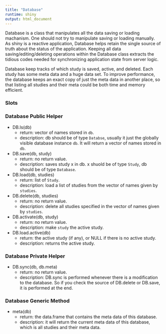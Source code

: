 ```yaml
---
title: "Database"
runtime: shiny
output: html_document
---
```


Database is a class that manipulates all the data saving or loading machanism. One should
not try to manipulate saving or loading manually. As shiny is a reactive application, 
Database helps retain the single source of truth about the status of the application.
Keeping all data saving/editing/deleting operations within the Database class extracts
the tidious codes needed for synchronizing application state from server logic.

Database keep tracks of which study is saved, active, and deleted. Each study has some 
meta data and a huge data set. To improve performance, the database keeps an exact copy
of just the meta data in another place, so that listing all studies and their meta could 
be both time and memory efficient.

### Slots

### Database Public Helper
* DB.ls(db)
    + return: vector of names stored in `db`.
    + description: db should be of type `Databse`, usually it just the globally 
      visible database instance `db`. It will return a vector of names stored in `db`.
* DB.save(db, study)
    + return: no return value.
    + description: saves study x in db. x shuold be of type `Study`, db should be of type `Database`.
* DB.load(db, studies)
    + return: list of `Study`.
    + description: load a list of studies from the vector of names given by `studies`.
* DB.delete(db, studies)
    + return: no return value.
    + description: delete all studies specified in the vector of names given by `studies`.
* DB.activate(db, study)
    + return: no return value.
    + description: make `study` the active study.
* DB.load.active(db)
    + return: the active study (if any), or NULL if there is no active study.
    + description: returns the active study.

### Database Private Helper
* DB.sync(db, db.meta)
    + return: no return value.
    + description: DB.sync is performed whenever there is a modification to the database.
      So if you check the source of DB.delete or DB.save, it is performed at the end.

### Database Generic Method
* meta(db)
    + return: the data.frame that contains the meta data of this database.
    + description: it will return the current meta data of this database,
      which is all studies and their meta data.
